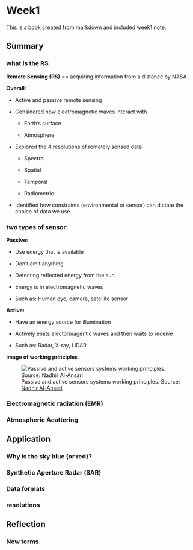 # Week1

This is a book created from markdown and included week1 note.

## Summary

### what is the RS

**Remote Sensing (RS)** == acquiring information from a distance by NASA

**Overall**:

-   Active and passive remote sensing

-   Considered how electromagnetic waves interact with

    -   Earth's surface

    -   Atmosphere

-   Explored the 4 resolutions of remotely sensed data

    -   Spectral

    -   Spatial

    -   Temporal

    -   Radiometric

-   Identified how constraints (environmental or sensor) can dictate the choice of data we use.

### two types of sensor:

**Passive:**

-   Use energy that is available

-   Don't emit anything

-   Detecting reflected energy from the sun

-   Energy is in electromagnetic waves

-   Such as: Human eye, camera, satellite sensor

**Active:**

-   Have an energy source for illumination

-   Actively emits electormagentic waves and then waits to receive

-   Such as: Radar, X-ray, LiDAR

**image of working principles**

![Passive and active sensors systems working principles. Source: [Nadhir Al-Ansari](https://www.researchgate.net/figure/Passive-and-active-sensors-systems-working-principles-24_fig2_344464269)](img/week1/PassiveActiveSensors.png)

### Electromagnetic radiation (EMR)

### Atmospheric Acattering

## Application

### Why is the sky blue (or red)?

### Synthetic Aperture Radar (SAR)

### Data formats

### resolutions

## Reflection

### New terms
